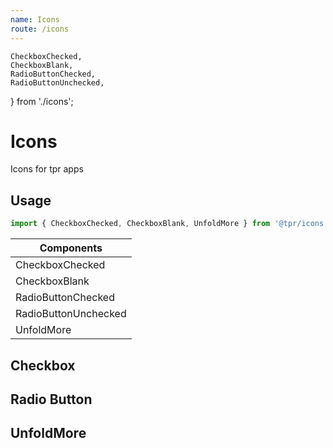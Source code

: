 ```yaml
---
name: Icons
route: /icons
---
```


	CheckboxChecked,
	CheckboxBlank,
	RadioButtonChecked,
	RadioButtonUnchecked,
} from './icons';

# Icons

Icons for tpr apps

## Usage

```js
import { CheckboxChecked, CheckboxBlank, UnfoldMore } from '@tpr/icons';
```

| Components           |
| -------------------- |
| CheckboxChecked      |
| CheckboxBlank        |
| RadioButtonChecked   |
| RadioButtonUnchecked |
| UnfoldMore           |

## Checkbox

<Playground>
	<CheckboxChecked />
	<CheckboxBlank />
</Playground>

## Radio Button

<Playground>
	<RadioButtonChecked />
	<RadioButtonUnchecked />
</Playground>

## UnfoldMore

<Playground>
	<UnfoldMore />
</Playground>
